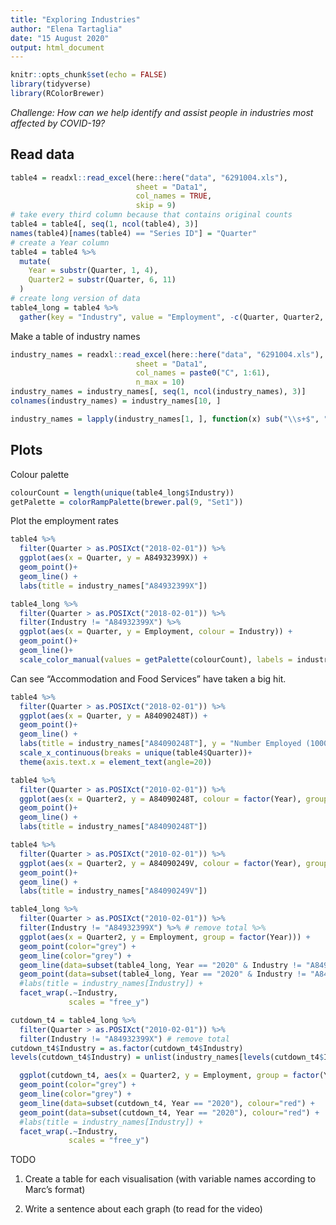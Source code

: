 ```yaml
---
title: "Exploring Industries"
author: "Elena Tartaglia"
date: "15 August 2020"
output: html_document
---
```


```r
knitr::opts_chunk$set(echo = FALSE)
library(tidyverse)
library(RColorBrewer)
```

*Challenge: How can we help identify and assist people in industries most affected by COVID-19?*

## Read data

```r
table4 = readxl::read_excel(here::here("data", "6291004.xls"),
                            sheet = "Data1",
                            col_names = TRUE,
                            skip = 9)
# take every third column because that contains original counts
table4 = table4[, seq(1, ncol(table4), 3)]
names(table4)[names(table4) == "Series ID"] = "Quarter"
# create a Year column
table4 = table4 %>%
  mutate(
    Year = substr(Quarter, 1, 4),
    Quarter2 = substr(Quarter, 6, 11)
  )
# create long version of data
table4_long = table4 %>%
  gather(key = "Industry", value = "Employment", -c(Quarter, Quarter2, Year))
```

Make a table of industry names 

```r
industry_names = readxl::read_excel(here::here("data", "6291004.xls"),
                            sheet = "Data1",
                            col_names = paste0("C", 1:61),
                            n_max = 10)
industry_names = industry_names[, seq(1, ncol(industry_names), 3)]
colnames(industry_names) = industry_names[10, ]

industry_names = lapply(industry_names[1, ], function(x) sub("\\s+$", "", stringr::str_extract(x, "[^;]*")))
```

## Plots

Colour palette

```r
colourCount = length(unique(table4_long$Industry))
getPalette = colorRampPalette(brewer.pal(9, "Set1"))
```



Plot the employment rates



```r
table4 %>%
  filter(Quarter > as.POSIXct("2018-02-01")) %>%
  ggplot(aes(x = Quarter, y = A84932399X)) +
  geom_point()+
  geom_line() +
  labs(title = industry_names["A84932399X"])
```




```r
table4_long %>%
  filter(Quarter > as.POSIXct("2018-02-01")) %>%
  filter(Industry != "A84932399X") %>%
  ggplot(aes(x = Quarter, y = Employment, colour = Industry)) +
  geom_point()+
  geom_line()+
  scale_color_manual(values = getPalette(colourCount), labels = industry_names)
```

Can see "Accommodation and Food Services" have taken a big hit.

```r
table4 %>%
  filter(Quarter > as.POSIXct("2018-02-01")) %>%
  ggplot(aes(x = Quarter, y = A84090248T)) +
  geom_point()+
  geom_line() +
  labs(title = industry_names["A84090248T"], y = "Number Employed (1000 people)")+
  scale_x_continuous(breaks = unique(table4$Quarter))+
  theme(axis.text.x = element_text(angle=20)) 
```

```r
table4 %>%
  filter(Quarter > as.POSIXct("2010-02-01")) %>%
  ggplot(aes(x = Quarter2, y = A84090248T, colour = factor(Year), group = factor(Year))) +
  geom_point()+
  geom_line() +
  labs(title = industry_names["A84090248T"])
```


```r
table4 %>%
  filter(Quarter > as.POSIXct("2010-02-01")) %>%
  ggplot(aes(x = Quarter2, y = A84090249V, colour = factor(Year), group = factor(Year))) +
  geom_point()+
  geom_line() +
  labs(title = industry_names["A84090249V"])
```

```r
table4_long %>%
  filter(Quarter > as.POSIXct("2010-02-01")) %>%
  filter(Industry != "A84932399X") %>% # remove total %>%
  ggplot(aes(x = Quarter2, y = Employment, group = factor(Year))) +
  geom_point(color="grey") +
  geom_line(color="grey") +
  geom_line(data=subset(table4_long, Year == "2020" & Industry != "A84932399X"), colour="red") +
  geom_point(data=subset(table4_long, Year == "2020" & Industry != "A84932399X"), colour="red") +
  #labs(title = industry_names[Industry]) +
  facet_wrap(.~Industry,
             scales = "free_y")
```

```r
cutdown_t4 = table4_long %>%
  filter(Quarter > as.POSIXct("2010-02-01")) %>%
  filter(Industry != "A84932399X") # remove total
cutdown_t4$Industry = as.factor(cutdown_t4$Industry)
levels(cutdown_t4$Industry) = unlist(industry_names[levels(cutdown_t4$Industry)], use.names=FALSE)

  ggplot(cutdown_t4, aes(x = Quarter2, y = Employment, group = factor(Year))) +
  geom_point(color="grey") +
  geom_line(color="grey") +
  geom_line(data=subset(cutdown_t4, Year == "2020"), colour="red") +
  geom_point(data=subset(cutdown_t4, Year == "2020"), colour="red") +
  #labs(title = industry_names[Industry]) +
  facet_wrap(.~Industry,
             scales = "free_y")
```


TODO

1. Create a table for each visualisation (with variable names according to Marc's format)

1. Write a sentence about each graph (to read for the video)
